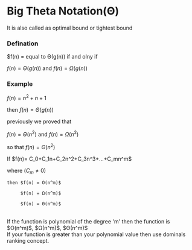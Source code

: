# Big Theta Notation(Θ)

It is also called as optimal bound or tightest bound

### Defination

$f(n) = equal to Θ(g(n)) if and olny if

$f(n) =Θ(g(n))$ and $f(n) = Ω(g(n))$

### Example

$f(n) = n^2 + n + 1$

then $f(n) = Θ(g(n))$

previously we proved that

$f(n) = Θ(n^2)$ and $f(n) = Ω(n^2)$

so that $f(n) = Θ(n^2)$

<Alert title="Note">
  If $f(n)= C_0+C_1n+C_2n^2+C_3n^3+...+C_mn^m$
  
  where $(C_m ≠ 0)$

    then $f(n) = O(n^m)$

         $f(n) = Ω(n^m)$

         $f(n) = Θ(n^m)$

<br/>
  If the function is polynomial of the degree 'm' then the function is $O(n^m)$, $Ω(n^m)$, $Θ(n^m)$ 
<br/>
 If your function is greater than your polynomial value then use dominals ranking concept.
</Alert>

